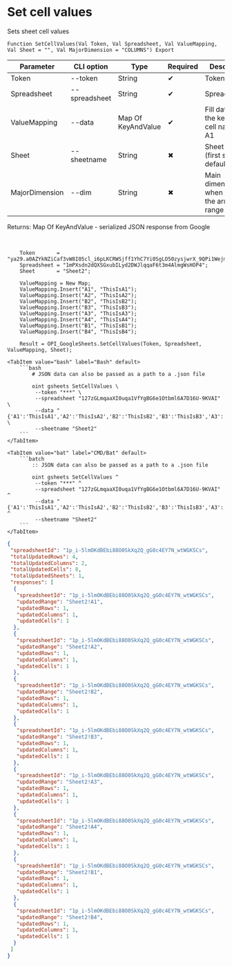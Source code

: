 ﻿---
sidebar_position: 1
description: Set cell values and other functions to work with Google Sheets in the Open Integration Package, a free open-source integration library for 1C:Enterprise 8, OneScript and CLI
keywords: [1C, 1С, 1С:Enterprise, 1С:Enterprise 8.3, API, Integration, Services, Exchange, OneScript, CLI, Google Sheets]
---


# Set cell values
 Sets sheet cell values



`Function SetCellValues(Val Token, Val Spreadsheet, Val ValueMapping, Val Sheet = "", Val MajorDimension = "COLUMNS") Export`

  | Parameter | CLI option | Type | Required | Description |
  |-|-|-|-|-|
  | Token | --token | String | &#x2714; | Token |
  | Spreadsheet | --spreadsheet | String | &#x2714; | SpreadsheetID |
  | ValueMapping | --data | Map Of KeyAndValue | &#x2714; | Fill data where the key is the cell name like A1 |
  | Sheet | --sheetname | String | &#x2716; | Sheet name (first sheet by default) |
  | MajorDimension | --dim | String | &#x2716; | Main dimension when filling the array range |

  
  Returns:  Map Of KeyAndValue - serialized JSON response from Google

<br/>




```bsl title="1C:Enterprise/OneScript code example"
    Token       = "ya29.a0AZYkNZiCaf3vW8I05cl_i6pLKCRWSjff1YhC7Yi0SgLO50zysjwrX_9QPi1WejmqgGdFjcbaOJKsPO3tvT7gB712mg1gxgxiL1pCUVthx...";
    Spreadsheet = "1mPXsdn2dQXSGxubILyd2DWJlqqaF6t3m4AlmgWsHOP4";
    Sheet       = "Sheet2";

    ValueMapping = New Map;
    ValueMapping.Insert("A1", "ThisIsA1");
    ValueMapping.Insert("A2", "ThisIsA2");
    ValueMapping.Insert("B2", "ThisIsB2");
    ValueMapping.Insert("B3", "ThisIsB3");
    ValueMapping.Insert("A3", "ThisIsA3");
    ValueMapping.Insert("A4", "ThisIsA4");
    ValueMapping.Insert("B1", "ThisIsB1");
    ValueMapping.Insert("B4", "ThisIsB4");

    Result = OPI_GoogleSheets.SetCellValues(Token, Spreadsheet, ValueMapping, Sheet);
```
 

 <Tabs>
  
    <TabItem value="bash" label="Bash" default>
        ```bash
            # JSON data can also be passed as a path to a .json file
            
            oint gsheets SetCellValues \
             --token "***" \
             --spreadsheet "127zGLmqaaXI0uqa1VfYgBG6e1Otbml6A7D16U-9KVAI" \
             --data "{'A1':'ThisIsA1','A2':'ThisIsA2','B2':'ThisIsB2','B3':'ThisIsB3','A3':'ThisIsA3','A4':'ThisIsA4','B1':'ThisIsB1','B4':'ThisIsB4'}" \
             --sheetname "Sheet2"
        ```
    </TabItem>
  
    <TabItem value="bat" label="CMD/Bat" default>
        ```batch
            :: JSON data can also be passed as a path to a .json file
            
            oint gsheets SetCellValues ^
             --token "***" ^
             --spreadsheet "127zGLmqaaXI0uqa1VfYgBG6e1Otbml6A7D16U-9KVAI" ^
             --data "{'A1':'ThisIsA1','A2':'ThisIsA2','B2':'ThisIsB2','B3':'ThisIsB3','A3':'ThisIsA3','A4':'ThisIsA4','B1':'ThisIsB1','B4':'ThisIsB4'}" ^
             --sheetname "Sheet2"
        ```
    </TabItem>
</Tabs>


```json title="Result"
{
 "spreadsheetId": "1p_i-5lmOKdBEbi88O0SkXq2Q_gG0c4EY7N_wtWGKSCs",
 "totalUpdatedRows": 4,
 "totalUpdatedColumns": 2,
 "totalUpdatedCells": 8,
 "totalUpdatedSheets": 1,
 "responses": [
  {
   "spreadsheetId": "1p_i-5lmOKdBEbi88O0SkXq2Q_gG0c4EY7N_wtWGKSCs",
   "updatedRange": "Sheet2!A1",
   "updatedRows": 1,
   "updatedColumns": 1,
   "updatedCells": 1
  },
  {
   "spreadsheetId": "1p_i-5lmOKdBEbi88O0SkXq2Q_gG0c4EY7N_wtWGKSCs",
   "updatedRange": "Sheet2!A2",
   "updatedRows": 1,
   "updatedColumns": 1,
   "updatedCells": 1
  },
  {
   "spreadsheetId": "1p_i-5lmOKdBEbi88O0SkXq2Q_gG0c4EY7N_wtWGKSCs",
   "updatedRange": "Sheet2!B2",
   "updatedRows": 1,
   "updatedColumns": 1,
   "updatedCells": 1
  },
  {
   "spreadsheetId": "1p_i-5lmOKdBEbi88O0SkXq2Q_gG0c4EY7N_wtWGKSCs",
   "updatedRange": "Sheet2!B3",
   "updatedRows": 1,
   "updatedColumns": 1,
   "updatedCells": 1
  },
  {
   "spreadsheetId": "1p_i-5lmOKdBEbi88O0SkXq2Q_gG0c4EY7N_wtWGKSCs",
   "updatedRange": "Sheet2!A3",
   "updatedRows": 1,
   "updatedColumns": 1,
   "updatedCells": 1
  },
  {
   "spreadsheetId": "1p_i-5lmOKdBEbi88O0SkXq2Q_gG0c4EY7N_wtWGKSCs",
   "updatedRange": "Sheet2!A4",
   "updatedRows": 1,
   "updatedColumns": 1,
   "updatedCells": 1
  },
  {
   "spreadsheetId": "1p_i-5lmOKdBEbi88O0SkXq2Q_gG0c4EY7N_wtWGKSCs",
   "updatedRange": "Sheet2!B1",
   "updatedRows": 1,
   "updatedColumns": 1,
   "updatedCells": 1
  },
  {
   "spreadsheetId": "1p_i-5lmOKdBEbi88O0SkXq2Q_gG0c4EY7N_wtWGKSCs",
   "updatedRange": "Sheet2!B4",
   "updatedRows": 1,
   "updatedColumns": 1,
   "updatedCells": 1
  }
 ]
}
```
